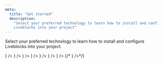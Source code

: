 ```yaml
---
meta:
  title: "Get started"
  description:
    "Select your preferred technology to learn how to install and configure
    Liveblocks into your project"
---
```


Select your preferred technology to learn how to install and configure
Liveblocks into your project.

<ListGrid>
  <DocsCard
    title="Next.js"
    href="/docs/get-started/nextjs"
    visual={<DocsNextjsIcon />}
  />
  <DocsCard
    title="React"
    href="/docs/get-started/react"
    visual={<DocsReactIcon />}
  />
  <DocsCard
    title="Redux"
    href="/docs/get-started/redux"
    visual={<DocsReduxIcon />}
  />
  <DocsCard
    title="Zustand"
    href="/docs/get-started/zustand"
    visual={
      <img
        alt="Zustand"
        src="/assets/zustand.png"
        width={30}
        height={24}
        loading="lazy"
      />
    }
  />
  <DocsCard
    title="Svelte"
    href="/docs/get-started/svelte"
    visual={
      <img
        alt="Svelte"
        src="/assets/svelte.svg"
        width={20}
        height={24}
        loading="lazy"
      />
    }
  />
  <DocsCard title="Vue" href="/docs/get-started/vue" visual={<DocsVueIcon />} />
  <DocsCard
    title="JavaScript"
    href="/docs/get-started/javascript"
    visual={<DocsJavascriptIcon />}
  />
  {/* <DocsCard
    title="SolidJS"
    href="/docs/get-started/solidjs"
    visual={
      <img
        alt="SolidJS"
        src="/assets/solidjs.svg"
        width={20}
        height={24}
        loading="lazy"
      />
    }
  />*/}
</ListGrid>

<MissingTechnologyBanner />
